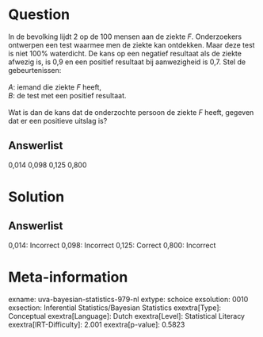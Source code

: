 Question
========

In de bevolking lijdt 2 op de 100 mensen aan de ziekte *F*. Onderzoekers
ontwerpen een test waarmee men de ziekte kan ontdekken. Maar deze test
is niet 100% waterdicht. De kans op een negatief resultaat als de ziekte
afwezig is, is 0,9 en een positief resultaat bij aanwezigheid is 0,7.
Stel de gebeurtenissen:\
\
*A*: iemand die ziekte *F* heeft,\
*B*: de test met een positief resultaat.\
\
Wat is dan de kans dat de onderzochte persoon de ziekte *F* heeft,
gegeven dat er een positieve uitslag is?

Answerlist
----------

0,014
0,098
0,125
0,800

Solution
========

Answerlist
----------

0,014: Incorrect
0,098: Incorrect
0,125: Correct
0,800: Incorrect

Meta-information
================
exname: uva-bayesian-statistics-979-nl
extype: schoice
exsolution: 0010
exsection: Inferential Statistics/Bayesian Statistics
exextra[Type]: Conceptual
exextra[Language]: Dutch
exextra[Level]: Statistical Literacy
exextra[IRT-Difficulty]: 2.001
exextra[p-value]: 0.5823
